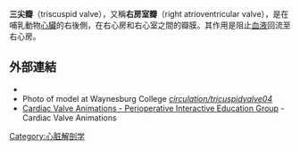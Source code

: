 {{Infobox anatomy
| Name        = 三尖瓣
| Latin       = Valvula tricuspidalis,<br/> valva atrioventricularis dextra
| Image       = Diagram of the human heart (cropped).svg
| Caption     = 從剖開的心臟的前面看。白色箭頭指示正常血液流向。（三尖瓣在圖中左下）
| Width       = 
| Image2      = CG Heart.gif
| Caption2    = Heart in motion: the anterior walls of the ventricles are removed. The action of the tricuspid valve, located in the right ventricle, is seen on the left portion of this illustration. The three leaflets with their attached chordae tendineae and papillary muscles can be seen.  
| Precursor   = 
| System      = 
| Artery      = 
| Vein        = 
| Nerve       = 
| Lymph       = 
<!--
| Meshname    = Tricuspid+Valve
| Dorlands    = v_02
| MeshNumber  = A07.541.510.893
| DorlandsID  = 12843894
| GraySubject = 138
| GrayPage    = 531
-->
}}
'''三尖瓣'''（triscuspid valve），又稱'''右房室瓣'''（right atrioventricular valve），是在哺乳動物[[心臟|心臟]]的右後側，在右心房和右心室之間的瓣膜。其作用是阻止[[血液|血液]]回流至右心房。

== 外部連結 ==
* {{SUNYAnatomyFigs|20|07|04}}
* Photo of model at Waynesburg College ''[https://web.archive.org/web/20110720113556/http://www.waynesburg.edu/depts/ccink/circulation/tricuspidvalve04.jpg circulation/tricuspidvalve04]''
* [http://pie.med.utoronto.ca/PIE/PIE_whatWeDo_valves.html Cardiac Valve Animations - Perioperative Interactive Education Group]{{Wayback|url=http://pie.med.utoronto.ca/PIE/PIE_whatWeDo_valves.html |date=20170426213747 }} - Cardiac Valve Animations

{{Congenital heart defects|state=autocollapse}}

[[Category:心脏解剖学|Category:心脏解剖学]]